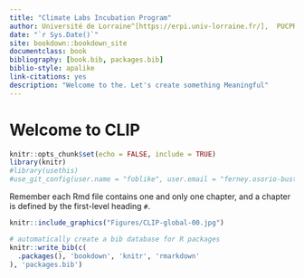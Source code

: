 ```yaml
--- 
title: "Climate Labs Incubation Program"
author: Université de Lorraine^[https://erpi.univ-lorraine.fr/],  PUCPR^[https://erpi.univ-lorraine.fr/]
date: "`r Sys.Date()`"
site: bookdown::bookdown_site
documentclass: book
bibliography: [book.bib, packages.bib]
biblio-style: apalike
link-citations: yes
description: "Welcome to the. Let's create something Meaningful"
---
```


# Welcome to CLIP {-}


```r
knitr::opts_chunk$set(echo = FALSE, include = TRUE)
library(knitr)
#library(usethis)
#use_git_config(user.name = "foblike", user.email = "ferney.osorio-bustamante@univ-lorraine.fr")
```

Remember each Rmd file contains one and only one chapter, and a chapter is defined by the first-level heading `#`.

```r
knitr::include_graphics("Figures/CLIP-global-00.jpg")
```




```r
# automatically create a bib database for R packages
knitr::write_bib(c(
  .packages(), 'bookdown', 'knitr', 'rmarkdown'
), 'packages.bib')
```

